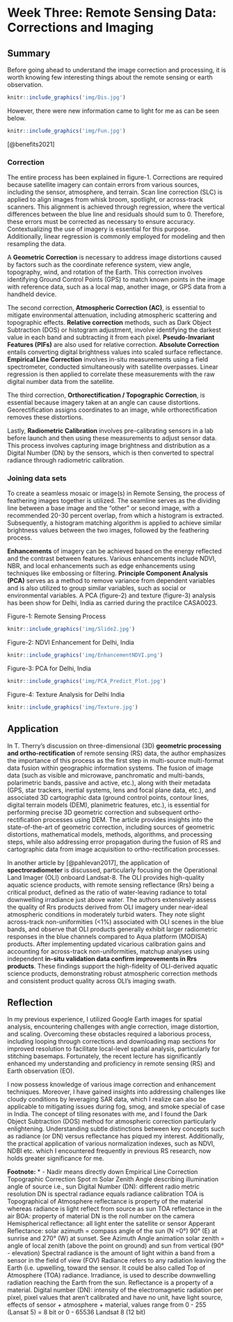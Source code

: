# Week Three: Remote Sensing Data: Corrections and Imaging

## Summary

Before going ahead to understand the image correction and processing, it is worth knowing few interesting things about the remote sensing or earth observation.

```r

knitr::include_graphics('img/Dis.jpg')

```

However, there were new information came to light for me as can be seen below.

```r

knitr::include_graphics('img/Fun.jpg')

```

[@benefits2021]

### Correction

The entire process has been explained in figure-1. Corrections are required because satellite imagery can contain errors from various sources, including the sensor, atmosphere, and terrain. Scan line correction (SLC) is applied to align images from whisk broom, spotlight, or across-track scanners. This alignment is achieved through regression, where the vertical differences between the blue line and residuals should sum to 0. Therefore, these errors must be corrected as necessary to ensure accuracy. Contextualizing the use of imagery is essential for this purpose. Additionally, linear regression is commonly employed for modeling and then resampling the data.

A **Geometric Correction** is necessary to address image distortions caused by factors such as the coordinate reference system, view angle, topography, wind, and rotation of the Earth. This correction involves identifying Ground Control Points (GPS) to match known points in the image with reference data, such as a local map, another image, or GPS data from a handheld device.

The second correction, **Atmospheric Correction (AC)**, is essential to mitigate environmental attenuation, including atmospheric scattering and topographic effects. **Relative correction** methods, such as Dark Object Subtraction (DOS) or histogram adjustment, involve identifying the darkest value in each band and subtracting it from each pixel. **Pseudo-Invariant Features (PIFs)** are also used for relative correction. **Absolute Correction** entails converting digital brightness values into scaled surface reflectance. **Empirical Line Correction** involves in-situ measurements using a field spectrometer, conducted simultaneously with satellite overpasses. Linear regression is then applied to correlate these measurements with the raw digital number data from the satellite.

The third correction, **Orthorectification / Topographic Correction**, is essential because imagery taken at an angle can cause distortions. Georectification assigns coordinates to an image, while orthorectification removes these distortions.

Lastly, **Radiometric Calibration** involves pre-calibrating sensors in a lab before launch and then using these measurements to adjust sensor data. This process involves capturing image brightness and distribution as a Digital Number (DN) by the sensors, which is then converted to spectral radiance through radiometric calibration.

### Joining data sets

To create a seamless mosaic or image(s) in Remote Sensing, the process of feathering images together is utilized. The seamline serves as the dividing line between a base image and the "other" or second image, with a recommended 20-30 percent overlap, from which a histogram is extracted. Subsequently, a histogram matching algorithm is applied to achieve similar brightness values between the two images, followed by the feathering process.

**Enhancements** of imagery can be achieved based on the energy reflected and the contrast between features. Various enhancements include NDVI, NBR, and local enhancements such as edge enhancements using techniques like embossing or filtering. **Principle Component Analysis (PCA)** serves as a method to remove variance from dependent variables and is also utilized to group similar variables, such as social or environmental variables. A PCA (figure-2) and texture (figure-3) analysis has been show for Delhi, India as carried during the practilce CASA0023.

Figure-1: Remote Sensing Process

```r

knitr::include_graphics('img/Slide2.jpg')

```

Figure-2: NDVI Enhancement for Delhi, India

```r

knitr::include_graphics('img/EnhancementNDVI.png')

```

Figure-3: PCA for Delhi, India

```r

knitr::include_graphics('img/PCA_Predict_Plot.jpg')

```

Figure-4: Texture Analysis for Delhi India

```r

knitr::include_graphics('img/Texture.jpg')

```

## Application

In T. Therry's discussion on three-dimensional (3D) **geometric processing and ortho-rectification** of remote sensing (RS) data, the author emphasizes the importance of this process as the first step in multi-source multi-format data fusion within geographic information systems. The fusion of image data (such as visible and microwave, panchromatic and multi-bands, polarimetric bands, passive and active, etc.), along with their metadata (GPS, star trackers, inertial systems, lens and focal plane data, etc.), and associated 3D cartographic data (ground control points, contour lines, digital terrain models (DEM), planimetric features, etc.), is essential for performing precise 3D geometric correction and subsequent ortho-rectification processes using DEM. The article provides insights into the state-of-the-art of geometric correction, including sources of geometric distortions, mathematical models, methods, algorithms, and processing steps, while also addressing error propagation during the fusion of RS and cartographic data from image acquisition to ortho-rectification processes.

In another article by [@pahlevan2017], the application of **spectroradiometer** is discussed, particularly focusing on the Operational Land Imager (OLI) onboard Landsat-8. The OLI provides high-quality aquatic science products, with remote sensing reflectance (Rrs) being a critical product, defined as the ratio of water-leaving radiance to total downwelling irradiance just above water. The authors extensively assess the quality of Rrs products derived from OLI imagery under near-ideal atmospheric conditions in moderately turbid waters. They note slight across-track non-uniformities (\<1%) associated with OLI scenes in the blue bands, and observe that OLI products generally exhibit larger radiometric responses in the blue channels compared to Aqua platform (MODISA) products. After implementing updated vicarious calibration gains and accounting for across-track non-uniformities, matchup analyses using independent **in-situ validation data confirm improvements in Rrs products**. These findings support the high-fidelity of OLI-derived aquatic science products, demonstrating robust atmospheric correction methods and consistent product quality across OLI's imaging swath.

## Reflection

In my previous experience, I utilized Google Earth images for spatial analysis, encountering challenges with angle correction, image distortion, and scaling. Overcoming these obstacles required a laborious process, including looping through corrections and downloading map sections for improved resolution to facilitate local-level spatial analysis, particularly for stitching basemaps. Fortunately, the recent lecture has significantly enhanced my understanding and proficiency in remote sensing (RS) and Earth observation (EO).

I now possess knowledge of various image correction and enhancement techniques. Moreover, I have gained insights into addressing challenges like cloudy conditions by leveraging SAR data, which I realize can also be applicable to mitigating issues during fog, smog, and smoke special of case in India. The concept of tiling resonates with me, and I found the Dark Object Subtraction (DOS) method for atmospheric correction particularly enlightening. Understanding subtle distinctions between key concepts such as radiance (or DN) versus reflectance has piqued my interest. Additionally, the practical application of various normalization indexes, such as NDVI, NDBI etc. which I encountered frequently in previous RS research, now holds greater significance for me.

**Footnote:** \* - Nadir means directly down Empirical Line Correction Topographic Correction Spot m Solar Zenith Angle describing illumination angle of source i.e., sun Digital Number (DN): different radio metric resolution DN is spectral radiance equals radiance calibration TOA is Topographical of Atmosphere reflectance is property of the material whereas radiance is light reflect from source as sun TOA reflectance in the air BOA: property of material DN is the roll number on the camera Hemispherical reflectance: all light enter the satellite or sensor Apperant Reflectance: solar azimuth = compass angle of the sun (N =0°) 90° (E) at sunrise and 270° (W) at sunset. See Azimuth Angle animation solar zenith = angle of local zenith (above the point on ground) and sun from vertical (90° - elevation) Spectral radiance is the amount of light within a band from a sensor in the field of view (FOV) Radiance refers to any radiation leaving the Earth (i.e. upwelling, toward the sensor. It could be also called Top of Atmosphere (TOA) radiance. Irradiance, is used to describe downwelling radiation reaching the Earth from the sun. Reflectance is a property of a material. Digital number (DN): intensity of the electromagnetic radiation per pixel, pixel values that aren't calibrated and have no unit, have light source, effects of sensor + atmosphere + material, values range from 0 - 255 (Lansat 5) = 8 bit or 0 - 65536 Landsat 8 (12 bit)
